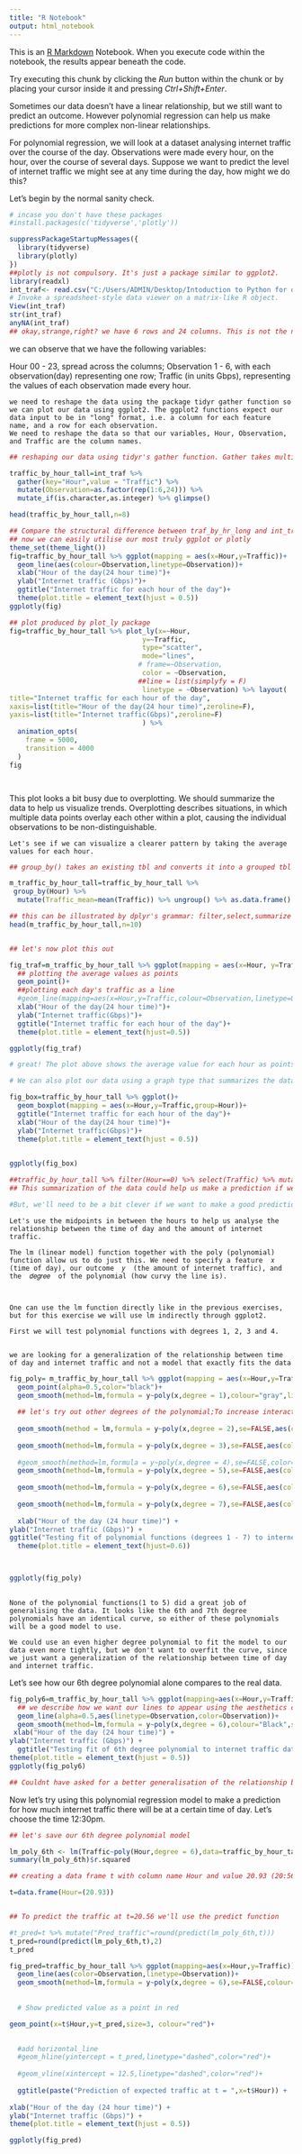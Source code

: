 ```yaml
---
title: "R Notebook"
output: html_notebook
---
```


This is an [R Markdown](http://rmarkdown.rstudio.com) Notebook. When you execute code within the notebook, the results appear beneath the code. 

Try executing this chunk by clicking the *Run* button within the chunk or by placing your cursor inside it and pressing *Ctrl+Shift+Enter*. 



Sometimes our data doesn't have a linear relationship, but we still want to predict an outcome. However polynomial regression can help us make predictions for more complex non-linear relationships.


For polynomial regression, we will look at a dataset analysing internet traffic over the course of the day. Observations were made every hour, on the hour, over the course of several days. Suppose we want to predict the level of internet traffic we might see at any time during the day, how might we do this?

Let's begin by the normal sanity check.

```r
# incase you don't have these packages
#install.packages(c('tidyverse','plotly'))

suppressPackageStartupMessages({
  library(tidyverse)
  library(plotly)
})
##plotly is not compulsory. It's just a package similar to ggplot2.
library(readxl)
int_traf<- read.csv("C:/Users/ADMIN/Desktop/Intoduction to Python for data science/R for data science/Data/traffic_by_hour.csv",check.names = FALSE)
# Invoke a spreadsheet-style data viewer on a matrix-like R object.
View(int_traf)
str(int_traf)
anyNA(int_traf)
## okay,strange,right? we have 6 rows and 24 columns. This is not the normal format we are used to.  Currently, our data is stored in "wide" format, with one feature, i.e. the hour, spread across multiple columns.
```
we can observe that we have the following variables:

Hour 00 - 23, spread across the columns;
Observation 1 - 6, with each observation(day) representing one row;
Traffic (in units Gbps), representing the values of each observation made every hour.


```
we need to reshape the data using the package tidyr gather function so we can plot our data using ggplot2. The ggplot2 functions expect our data input to be in "long" format, i.e. a column for each feature name, and a row for each observation.
We need to reshape the data so that our variables, Hour, Observation, and Traffic are the column names.
```


```r
## reshaping our data using tidyr's gather function. Gather takes multiple columns and collapses into key-value pairs.

traffic_by_hour_tall=int_traf %>% 
  gather(key="Hour",value = "Traffic") %>% 
  mutate(Observation=as.factor(rep(1:6,24))) %>% 
  mutate_if(is.character,as.integer) %>% glimpse()

head(traffic_by_hour_tall,n=8)
```


```r
## Compare the structural difference between traf_by_hr_long and int_traf for yourself, particularly the dimensions (rows&columns)
## now we can easily utilise our most truly ggplot or plotly
theme_set(theme_light())
fig=traffic_by_hour_tall %>% ggplot(mapping = aes(x=Hour,y=Traffic))+
  geom_line(aes(colour=Observation,linetype=Observation))+
  xlab("Hour of the day(24 hour time)")+
  ylab("Internet traffic (Gbps)")+
  ggtitle("Internet traffic for each hour of the day")+
  theme(plot.title = element_text(hjust = 0.5))
ggplotly(fig)
```


```r
## plot produced by plot_ly package
fig=traffic_by_hour_tall %>% plot_ly(x=~Hour,
                                 y=~Traffic,
                                 type="scatter",
                                 mode="lines",
                                # frame=~Observation,
                                 color = ~Observation,
                                ##line = list(simplyfy = F)
                                 linetype = ~Observation) %>% layout(
title="Internet traffic for each hour of the day",
xaxis=list(title="Hour of the day(24 hour time)",zeroline=F),
yaxis=list(title="Internet traffic(Gbps)",zeroline=F)
                                 ) %>% 
  animation_opts(
    frame = 5000,
    transition = 4000
  ) 
fig




```

This plot looks a bit busy due to overplotting. We should summarize the data to help us visualize trends. Overplotting describes situations, in which multiple data points overlay each other within a plot, causing the individual observations to be non-distinguishable.



```
Let's see if we can visualize a clearer pattern by taking the average values for each hour.
```

```r
## group_by() takes an existing tbl and converts it into a grouped tbl where operations are performed "by group". It simply groups the rows depending on what you have specified in the columns. By itself, group_by() doesn’t do much...ooops ..sorry. However, when you apply a dplyr function like summarise() to grouped data, dplyr will execute the function in a groupwise manner.

m_traffic_by_hour_tall=traffic_by_hour_tall %>% 
 group_by(Hour) %>% 
  mutate(Traffic_mean=mean(Traffic)) %>% ungroup() %>% as.data.frame() %>% glimpse()

## this can be illustrated by dplyr's grammar: filter,select,summarize
head(m_traffic_by_hour_tall,n=10)


## let's now plot this out

fig_traf=m_traffic_by_hour_tall %>% ggplot(mapping = aes(x=Hour, y=Traffic_mean))+
  ## plotting the average values as points
  geom_point()+
  ##plotting each day's traffic as a line
  #geom_line(mapping=aes(x=Hour,y=Traffic,colour=Observation,linetype=Observation))+
  xlab("Hour of the day(24 hour time)")+
  ylab("Internet traffic(Gbps)")+
  ggtitle("Internet traffic for each hour of the day")+
  theme(plot.title = element_text(hjust=0.5))

ggplotly(fig_traf)

# great! The plot above shows the average value for each hour as points (black), together with observations 1 - 6 as lines.
```


```r
# We can also plot our data using a graph type that summarizes the data for us, such as a box plot. It visualises five summary statistics (the median, two hinges and two whiskers), and all "outlying" points individually.

fig_box=traffic_by_hour_tall %>% ggplot()+
  geom_boxplot(mapping = aes(x=Hour,y=Traffic,group=Hour))+
  ggtitle("Internet traffic for each hour of the day")+
  xlab("Hour of the day(24 hour time)")+
  ylab("Internet traffic(Gbps)")+
  theme(plot.title = element_text(hjust = 0.5))
  

ggplotly(fig_box)

##traffic_by_hour_tall %>% filter(Hour==0) %>% select(Traffic) %>% mutate(sort(Traffic))
## This summarization of the data could help us make a prediction if we wanted to know the expected traffic exactly on the hour.

#But, we'll need to be a bit clever if we want to make a good prediction of times in between.
```





```
Let's use the midpoints in between the hours to help us analyse the relationship between the time of day and the amount of internet traffic.

The lm (linear model) function together with the poly (polynomial) function allow us to do just this. We need to specify a feature  𝑥  (time of day), our outcome  𝑦  (the amount of internet traffic), and the  𝑑𝑒𝑔𝑟𝑒𝑒  of the polynomial (how curvy the line is).



One can use the lm function directly like in the previous exercises, but for this exercise we will use lm indirectly through ggplot2.

First we will test polynomial functions with degrees 1, 2, 3 and 4.


we are looking for a generalization of the relationship between time of day and internet traffic and not a model that exactly fits the data
```

```r
fig_poly= m_traffic_by_hour_tall %>% ggplot(mapping = aes(x=Hour,y=Traffic_mean)) +
  geom_point(alpha=0.5,color="black")+
  geom_smooth(method=lm,formula = y~poly(x,degree = 1),colour="gray",linetype="dashed",se=FALSE)+
  
  ## let's try out other degrees of the polynomial;To increase interactivity, I assigned the aesthetic color to Observation. This is of course a dummy trick since we performed a mean calculation of all the 6 values of each hour. Hence, the value of Traffic mean for a given hour is the same in all days(Observation). I hope you can find better ways to do this :-)
  
  geom_smooth(method = lm,formula = y~poly(x,degree = 2),se=FALSE,aes(color=Observation[1]))+
  
  geom_smooth(method=lm,formula = y~poly(x,degree = 3),se=FALSE,aes(color=Observation[2]))+
  
  #geom_smooth(method=lm,formula = y~poly(x,degree = 4),se=FALSE,color="blue") +
  geom_smooth(method=lm,formula = y~poly(x,degree = 5),se=FALSE,aes(color=Observation[3])) +
  
  geom_smooth(method=lm,formula = y~poly(x,degree = 6),se=FALSE,aes(color=Observation[4]))+
  
  geom_smooth(method=lm,formula = y~poly(x,degree = 7),se=FALSE,aes(color=Observation[5]))+
  
  xlab("Hour of the day (24 hour time)") +
ylab("Internet traffic (Gbps)") +
ggtitle("Testing fit of polynomial functions (degrees 1 - 7) to internet traffic data") +
  theme(plot.title = element_text(hjust=0.6))



ggplotly(fig_poly)
 
```



```
None of the polynomial functions(1 to 5) did a great job of generalising the data. It looks like the 6th and 7th degree polynomials have an identical curve, so either of these polynomials will be a good model to use.

We could use an even higher degree polynomial to fit the model to our data even more tightly, but we don't want to overfit the curve, since we just want a generalization of the relationship between time of day and internet traffic.
```

Let's see how our 6th degree polynomial alone compares to the real data.

```r
fig_poly6=m_traffic_by_hour_tall %>% ggplot(mapping=aes(x=Hour,y=Traffic))+
  ## we describe how we want our lines to appear using the aesthetics color and linetype under geom_line
  geom_line(alpha=0.5,aes(linetype=Observation,color=Observation))+
  geom_smooth(method=lm,formula = y~poly(x,degree = 6),colour="Black",se=FALSE)+
 xlab("Hour of the day (24 hour time)") +
ylab("Internet traffic (Gbps)") +
  ggtitle("Testing fit of 6th degree polynomial to internet traffic data") +
theme(plot.title = element_text(hjust = 0.5))
ggplotly(fig_poly6)

## Couldnt have asked for a better generalisation of the relationship between time and internet traffic
```



Now let's try using this polynomial regression model to make a prediction for how much internet traffic there will be at a certain time of day. Let's choose the time 12:30pm.



```r
## let's save our 6th degree polynomial model

lm_poly_6th <- lm(Traffic~poly(Hour,degree = 6),data=traffic_by_hour_tall)
summary(lm_poly_6th)$r.squared

## creating a data frame t with column name Hour and value 20.93 (20:56) Input to predict function must be data frame, with column name set as x value

t=data.frame(Hour=(20.93))


## To predict the traffic at t=20.56 we'll use the predict function

#t_pred=t %>% mutate("Pred_traffic"=round(predict(lm_poly_6th,t)))
t_pred=round(predict(lm_poly_6th,t),2)
t_pred
```


```r
fig_pred=traffic_by_hour_tall %>% ggplot(mapping=aes(x=Hour,y=Traffic))+
  geom_line(aes(color=Observation,linetype=Observation))+
  geom_smooth(method=lm,formula = y~poly(x,degree = 6),se=FALSE,colour="Black")+
  
  
  # Show predicted value as a point in red

geom_point(x=t$Hour,y=t_pred,size=3, colour="red")+

  
  #add horizontal_line
  #geom_hline(yintercept = t_pred,linetype="dashed",color="red")+
  
  #geom_vline(xintercept = 12.5,linetype="dashed",color="red")+
  
  ggtitle(paste("Prediction of expected traffic at t = ",x=t$Hour)) +
  
xlab("Hour of the day (24 hour time)") +
ylab("Internet traffic (Gbps)") +
theme(plot.title = element_text(hjust = 0.5))

ggplotly(fig_pred)

```



